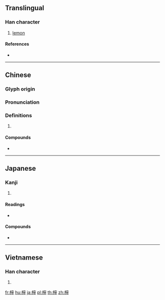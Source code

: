 {{character info/new}}
{{also|柠}}
==Translingual==

===Han character===
{{Han char|rn=75|rad=木|as=14|sn=18|four=43921|canj=DJPN|ids=⿰木寧}}

# [[lemon]]

====References====
* {{Han ref|kx=0558.440|dkj=15742|dj=0948.140|hdz=21311.020|uh=6AB8}}

----

==Chinese==
{{zh-forms|s=柠}}

===Glyph origin===
{{Han etym}}

===Pronunciation===
{{zh-pron
|m=níng
|c=ning4,ling4
|mn=lêng/lê
|mc=y
|oc=y
|cat=n
}}

===Definitions===
{{zh-hanzi}}

# {{rfdef|lang=zh}}

====Compounds====
* {{zh-l|檸檬|[[lemon]]}}

----

==Japanese==

===Kanji===
{{ja-kanji|grade=|rs=木14}}

# {{defn|lang=ja|sort=木14}}

====Readings====
* {{ja-readings|goon=[[にょう]] (nyō)|kanon=[[のう]] (nō)|kanyoon=[[ねい]] (nei)}}

====Compounds====
{{der-top|Compounds}}
* {{ja-r|檸檬|れもん|gloss=[[lemon]]}}
{{der-bottom}}

----

==Vietnamese==

===Han character===
{{vi-hantu|[[nịnh]]|rs=木14}}

# {{defn|lang=vi|sort=木14}}

[[fr:檸]]
[[hu:檸]]
[[ja:檸]]
[[pl:檸]]
[[th:檸]]
[[zh:檸]]